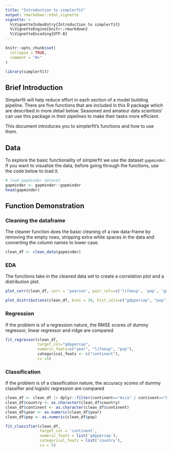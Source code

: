 ```yaml
---
title: "Introduction to simplerfit"
output: rmarkdown::html_vignette
vignette: >
  %\VignetteIndexEntry{Introduction to simplerfit}
  %\VignetteEngine{knitr::rmarkdown}
  %\VignetteEncoding{UTF-8}
---
```


```r
knitr::opts_chunk$set(
  collapse = TRUE,
  comment = "#>"
)
```

```r
library(simplerfit)
```

## Brief Introduction
Simplerfit will help reduce effort in each section of a model building pipeline. There are five functions that are included in this R package which are described in more detail below. Seasoned and amateur data scientists' can use this package in their pipelines to make their tasks more efficient.

This document introduces you to simplerfit's functions and how to use them.

## Data
To explore the basic functionality of simplerfit we use the dataset `gapminder`. If you want to visualize the data, before going through the functions, use the code below to load it.

```r
# load gapminder dataset
gapminder <- gapminder::gapminder
head(gapminder)
```

## Function Demonstration

### Cleaning the dataframe
The cleaner function does the basic cleaning of a raw data-frame by removing the empty rows, stripping extra white spaces in the data and converting the column names to lower case. 
```r
clean_df <- clean_data(gapminder)
```

### EDA
The functions take in the cleaned data set to create a correlation plot and a distribution plot.
```r
plot_corr(clean_df, corr = 'pearson', pair_cols=c('lifeexp', 'pop', 'gdppercap'))

plot_distributions(clean_df, bins = 30, hist_cols=c("gdppercap", "pop"), density=TRUE)
```

### Regression
If the problem is of a regression nature, the RMSE scores of dummy regressor, linear regressor and ridge are compared
```r
fit_regressor(clean_df, 
              target_col="gdppercap", 
              numeric_feats=c("year", "lifeexp", "pop"), 
              categorical_feats <- c("continent"), 
              cv =5)
```

### Classification
If the problem is of a classification nature, the accuracy scores of dummy classifier and logistic regression are compared
```r
clean_df <- clean_df |> dplyr::filter(continent=="Asia" | continent=="Europe")
clean_df$country <- as.character(clean_df$country)
clean_df$continent <- as.character(clean_df$continent)
clean_df$year <- as.numeric(clean_df$year)
clean_df$pop <- as.numeric(clean_df$pop)

fit_classifier(clean_df, 
               target_col = 'continent', 
               numeric_feats = list('gdppercap'), 
               categorical_feats = list('country'), 
               cv = 5)
```

